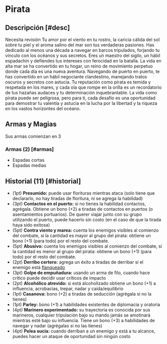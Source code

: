
# Pirata

<Bleed>
  <Screenshot src={piratePic} alt="placeholder" full />
</Bleed>

## Descripción [#desc]

<Callout type="warning" emoji="🔎">
  Necesita revisión
</Callout>
Tu amor por el viento en tu rostro, la caricia cálida del sol sobre tu piel y el aroma salino del mar son tus verdaderas pasiones. Has dedicado al menos una década a navegar en barcos tripulados, forjando tu vínculo con los océanos y sus secretos. Eres un maestro del sigilo, un hábil espadachín y defiendes tus intereses con ferocidad en la batalla. La vida en alta mar se ha convertido en tu hogar, un reino de movimiento perpetuo donde cada día es una nueva aventura. Navegando de puerto en puerto, te has convertido en un hábil negociante clandestino, manejando tratos oscuros y secretos con astucia. Tu reputación como pirata es temida y respetada en los mares, y cada ola que rompe en la orilla es un recordatorio de tus hazañas audaces y tu determinación inquebrantable. La vida como pirata puede ser peligrosa, pero para ti, cada desafío es una oportunidad para demostrar tu valentía y astucia en la lucha por la libertad y la riqueza en los vastos horizontes del océano.

## Armas y Magias
Sus armas comienzan en 3

### Armas (2) [#armas]

- Espadas cortas
- Espadas medias

## Historial (11) [#historial]

- (1pt) **Presumido:** <Pill type="c"/> puede usar florituras mientras ataca (solo tiene que declararlo, no hay tiradas de floritura, ni se agrega la habilidad)
- (3pt) **Contactos en el puerto:** <Pill type="p"/><Pill type="s"/> si no tienes la habilidad contactos, agrégala. Obtiene un bono (+2) a tiradas de contactos en puertos (o asentamientos portuarios). De querer viajar junto con su grupo utilizando el puerto, puede hacerlo sin costo (en el caso de que la tirada haya sido exitosa)
- (5pt) **Contra viento y marea:** <Pill type="p"/> cuenta los enemigos visibles al comienzo del combate, si la cantidad es mayor al grupo del pirata: obtiene un bono (+1) (para todo) por el resto del combate.
- (5pt) **Abusivo:** <Pill type="p"/> cuenta los enemigos visibles al comienzo del combate, si la cantidad es menor al grupo del pirata: obtiene un bono (+1) (para todo) por el resto del combate.
- (2pt) **Derribo certero:** <Pill type="u"/> agrega un éxito a tiradas de derribar si el enemigo está [flanqueado](/docs/ruling-combat/02#2-5-1)
- (3pt) **Golpe de empuñadura:** <Pill type="u"/> usando un arma de filo, cuando hace crítico puede decidir usar críticos de impacto
- (2pt) **Alcohólico atrevido:** <Pill type="c"/><Pill type="u"/> si está alcoholizado obtiene un bono (+1) a influencia, acrobacias, trepar, nadar y caída/equilibrio
- (1pt) **Casanova:** bono (+2) a tiradas de seducción (agrégala si no la tienes)
- (1pt) **Parley:** bono (+1) a habilidades existentes de diplomacia y oratoria
- (4pt) **Marinero experimentado:** <Pill type="c"/> su trayectoria es conocida por sus marineros, cualquier tripulación bajo su mando jamás se amotinará mientras esté bajo su influencia. Tiene un bono (+3) a habilidades de navegar y nadar (agrégalas si no las tienes)
- (4pt) **Pelea sucia:** <Pill type="s"/>cuando derriban a un enemigo y está a tu alcance, puedes hacer un ataque de oportunidad sin ningún costo
